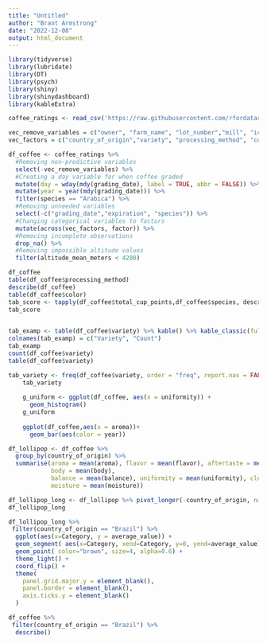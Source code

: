 ```yaml
---
title: "Untitled"
author: "Brant Armstrong"
date: "2022-12-08"
output: html_document
---
```


```r
library(tidyverse)
library(lubridate)
library(DT)
library(psych)
library(shiny)
library(shinydashboard)
library(kableExtra)
```

```r

coffee_ratings <- read_csv('https://raw.githubusercontent.com/rfordatascience/tidytuesday/master/data/2020/2020-07-07/coffee_ratings.csv')

vec_remove_variables = c("owner", "farm_name", "lot_number","mill", "ico_number","company", "altitude", "region", "producer", "number_of_bags", "bag_weight", "in_country_partner", "harvest_year", "owner_1","certification_body", "certification_address", "certification_contact", "unit_of_measurement", "altitude_low_meters", "altitude_high_meters")
vec_factors = c("country_of_origin","variety", "processing_method", "color", "day", "year")

df_coffee <- coffee_ratings %>% 
  #Removing non-predictive variables
  select(-vec_remove_variables) %>% 
  #Creating a day variable for when coffee graded
  mutate(day = wday(mdy(grading_date), label = TRUE, abbr = FALSE)) %>% 
  mutate(year = year(mdy(grading_date))) %>%
  filter(species == "Arabica") %>%
  #Removing unneeded variables
  select(-c("grading_date","expiration", "species")) %>%
  #Changing categorical variables to factors
  mutate(across(vec_factors, factor)) %>%
  #Removing incomplete observations
  drop_na() %>%
  #Removing impossible altitude values
  filter(altitude_mean_meters < 4200)

df_coffee
table(df_coffee$processing_method)
describe(df_coffee)
table(df_coffee$color)
tab_score <- tapply(df_coffee$total_cup_points,df_coffee$species, describe)
tab_score
    

tab_examp <- table(df_coffee$variety) %>% kable() %>% kable_classic(full_width = F) 
colnames(tab_examp) = c("Variety", "Count")
tab_examp
count(df_coffee$variety)
table(df_coffee$variety)

tab_variety <- freq(df_coffee$variety, order = "freq", report.nas = FALSE, cumul = FALSE)
    tab_variety
    
    g_uniform <- ggplot(df_coffee, aes(x = uniformity)) +
      geom_histogram() 
    g_uniform
    
    ggplot(df_coffee,aes(x = aroma))+
      geom_bar(aes(color = year))
```


```r
df_lollipop <- df_coffee %>%
  group_by(country_of_origin) %>%
  summarise(aroma = mean(aroma), flavor = mean(flavor), aftertaste = mean(aftertaste), acidity = mean(acidity), 
            body = mean(body), 
            balance = mean(balance), uniformity = mean(uniformity), clean_cup = mean(clean_cup), sweetness = mean(sweetness), 
            moisture = mean(moisture))

df_lollipop_long <- df_lollipop %>% pivot_longer(-country_of_origin, names_to = "Category", values_to = "average_value")
df_lollipop_long

df_lollipop_long %>% 
 filter(country_of_origin == "Brazil") %>%
  ggplot(aes(x=Category, y = average_value)) +
  geom_segment( aes(x=Category, xend=Category, y=0, yend=average_value), color="brown") +
  geom_point( color="brown", size=4, alpha=0.6) +
  theme_light() +
  coord_flip() +
  theme(
    panel.grid.major.y = element_blank(),
    panel.border = element_blank(),
    axis.ticks.y = element_blank()
  )

df_coffee %>% 
 filter(country_of_origin == "Brazil") %>%
  describe()
```

